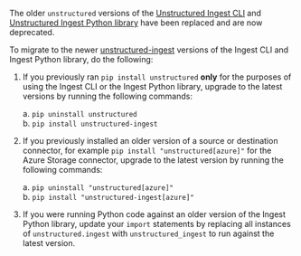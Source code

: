 The older `unstructured` versions of the [Unstructured Ingest CLI](/ingestion/overview#unstructured-ingest-cli) and [Unstructured Ingest Python library](/ingestion/overview#unstructured-ingest-python-library) have been replaced and are now deprecated.

To migrate to the newer [unstructured-ingest](https://pypi.org/project/unstructured-ingest/) versions of the Ingest CLI and Ingest Python library, do the following:

1. If you previously ran `pip install unstructured` **only** for the purposes of using the Ingest CLI or the Ingest Python library, upgrade to the latest versions by running the following commands:

   a. `pip uninstall unstructured`<br/>
   b. `pip install unstructured-ingest`

2. If you previously installed an older version of a source or destination connector, for example `pip install "unstructured[azure]"` for the Azure Storage connector, upgrade to the latest version by running the following commands:

   a. `pip uninstall "unstructured[azure]"`<br/>
   b. `pip install "unstructured-ingest[azure]"`

3. If you were running Python code against an older version of the Ingest Python library, update your `import` statements by replacing all instances of `unstructured.ingest` with `unstructured_ingest` to run against the latest version.